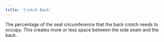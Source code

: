 ```yaml
---
title: 'Crotch Back'
---
```


The percentage of the seat circumference that the back crotch needs to occupy.
This creates more or less space between the side seam and the back.
